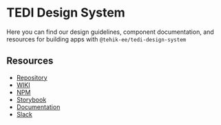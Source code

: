 
<Meta name="Welcome" title="Documentation/Welcome" />

# TEDI Design System

Here you can find our design guidelines, component documentation, and resources for building apps with
`@tehik-ee/tedi-design-system`

## Resources

- [Repository](https://github.com/TEHIK-EE/tedi-design-system)
- [WIKI](https://github.com/TEHIK-EE/tedi-design-system/wiki)
- [NPM](https://www.npmjs.com/package/@tehik-ee/tedi-design-system)
- [Storybook](https://tehik-ee.github.io/tedi-design-system)
- [Documentation](https://zeroheight.com/1ee8444b7/p/231068-color-variables)
- [Slack](https://join.slack.com/t/tehikustiilijuhis/shared_invite/zt-1occd0lhx-L5XJ3VWBBBKFo_yz0DZEeA)
